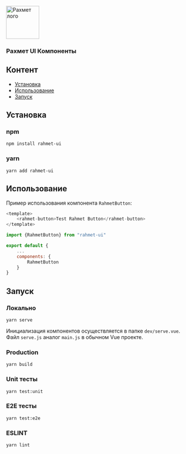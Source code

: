 
<Meta title="Introduction" />

<p style={{ padding: "10px 0px", textAlign: "center" }}>
    <img
        src="https://rahmet.s3.ap-southeast-1.amazonaws.com/rahmet_logo.svg"
        alt="Рахмет лого"
        height="90"
    />
</p>

<h3 style={{ fontWeight: "bold", textAlign: "center", paddingBottom: "40px", fontSize: "30px" }}>
    Рахмет UI Компоненты
</h3>

## Контент

-   [Установка](#install)
-   [Использование](#usage)
-   [Запуск](#start)

## <a id="install"></a>Установка

### npm

```
npm install rahmet-ui
```

### yarn

```
yarn add rahmet-ui
```

## <a id="usage"></a>Использование

Пример использования компонента `RahmetButton`:

```js
<template>
    <rahmet-button>Test Rahmet Button</rahmet-button>
</template>

import {RahmetButton} from "rahmet-ui"

export default {
    ...
    components: {
        RahmetButton
    }
}
```

## <a id="start"></a>Запуск

### Локально

```
yarn serve
```

Инициализация компонентов осуществляется в папке `dev/serve.vue`. Файл `serve.js` аналог `main.js` в обычном Vue проекте.

### Production

```
yarn build
```

### Unit тесты

```
yarn test:unit
```

### E2E тесты

```
yarn test:e2e
```

### ESLINT

```
yarn lint
```
